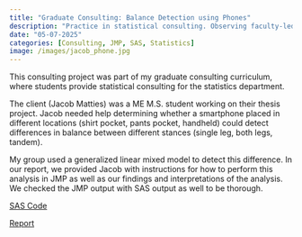 ```yaml
---
title: "Graduate Consulting: Balance Detection using Phones"
description: "Practice in statistical consulting. Observing faculty-led consulting sessions. Organizing and leading consulting projects with faculty supervision. Discussion of statistical consulting cases in a seminar format."
date: "05-07-2025"
categories: [Consulting, JMP, SAS, Statistics]
image: /images/jacob_phone.jpg
---
```


This consulting project was part of my graduate consulting curriculum, where 
students provide statistical consulting for the statistics department. 

The client (Jacob Matties) was a ME M.S. student working on their thesis project. 
Jacob needed help determining whether a smartphone placed in different locations 
(shirt pocket, pants pocket, handheld) could detect differences in balance between 
different stances (single leg, both legs, tandem).

My group used a generalized linear mixed model to detect this difference. In our
report, we provided Jacob with instructions for how to perform this analysis in 
JMP as well as our findings and interpretations of the analysis. We checked the
JMP output with SAS output as well to be thorough. 

[SAS Code](/files/jacob_matties/jacob_matties_GLM.sas){target="_blank"}

[Report](/files/jacob_matties/jacob_matties_report.pdf){target="_blank"}

